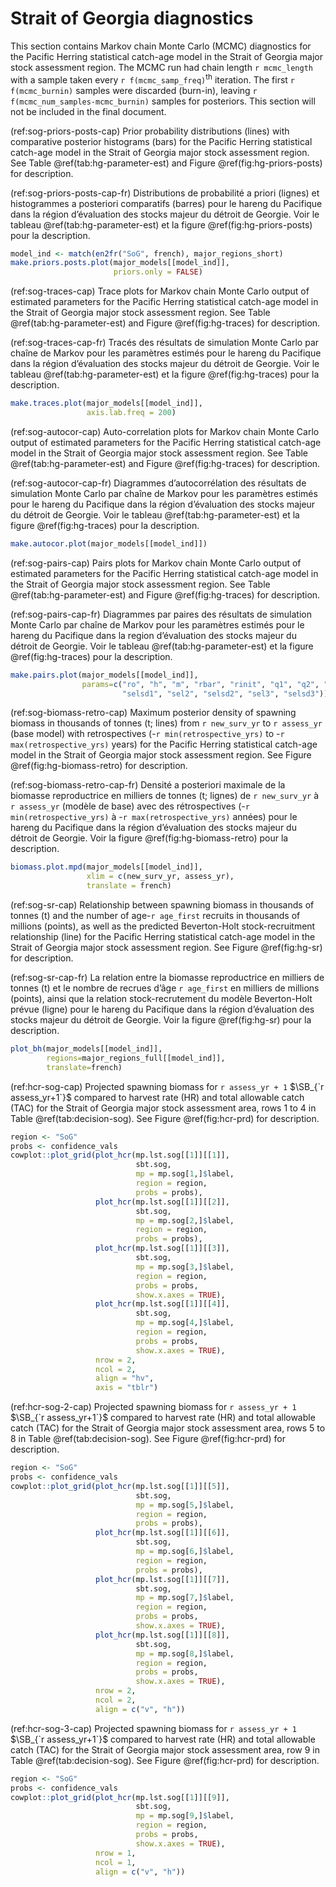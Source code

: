 # Strait of Georgia diagnostics

This section contains Markov chain Monte Carlo (MCMC) diagnostics for the Pacific Herring statistical catch-age model
in the Strait of Georgia major stock assessment region.
The MCMC run had chain length `r mcmc_length`
with a sample taken every `r f(mcmc_samp_freq)`^th^ iteration.
The first `r f(mcmc_burnin)` samples were discarded (burn-in), 
leaving `r f(mcmc_num_samples-mcmc_burnin)` samples for posteriors.
This section will not be included in the final document.

(ref:sog-priors-posts-cap) Prior probability distributions (lines) with
comparative posterior histograms (bars) for the Pacific Herring statistical catch-age model in the Strait of Georgia major stock assessment region.
See Table \@ref(tab:hg-parameter-est) and Figure \@ref(fig:hg-priors-posts) for description.

(ref:sog-priors-posts-cap-fr) Distributions de probabilité a priori (lignes)
et histogrammes a posteriori comparatifs (barres) pour le hareng du Pacifique dans la région d’évaluation des stocks majeur du détroit de Georgie.
Voir le tableau \@ref(tab:hg-parameter-est) et la figure \@ref(fig:hg-priors-posts) pour la description.

```r
model_ind <- match(en2fr("SoG", french), major_regions_short)
make.priors.posts.plot(major_models[[model_ind]],
                       priors.only = FALSE)
```

(ref:sog-traces-cap) Trace plots for Markov chain Monte Carlo output of
estimated parameters for the Pacific Herring statistical catch-age model
in the Strait of Georgia major stock assessment region.
See Table \@ref(tab:hg-parameter-est) and Figure \@ref(fig:hg-traces) for description.

(ref:sog-traces-cap-fr) Tracés des résultats de simulation Monte Carlo par chaîne de Markov pour les paramètres estimés pour le hareng du Pacifique
dans la région d’évaluation des stocks majeur du détroit de Georgie.
Voir le tableau \@ref(tab:hg-parameter-est) et la figure \@ref(fig:hg-traces) pour la description.

```r
make.traces.plot(major_models[[model_ind]],
                 axis.lab.freq = 200)
```

(ref:sog-autocor-cap) Auto-correlation plots for Markov chain Monte Carlo output of
estimated parameters for the Pacific Herring statistical catch-age model in the Strait of Georgia major stock assessment region.
See Table \@ref(tab:hg-parameter-est) and Figure \@ref(fig:hg-traces) for description.

(ref:sog-autocor-cap-fr) Diagrammes d’autocorrélation des résultats de simulation Monte Carlo par chaîne de Markov pour les
paramètres estimés pour le hareng du Pacifique dans la région d’évaluation des stocks majeur du détroit de Georgie.
Voir le tableau \@ref(tab:hg-parameter-est) et la figure \@ref(fig:hg-traces) pour la description.

```r
make.autocor.plot(major_models[[model_ind]])
```

(ref:sog-pairs-cap) Pairs plots for Markov chain Monte Carlo output of
estimated parameters for the Pacific Herring statistical catch-age model in the Strait of Georgia major stock assessment region.
See Table \@ref(tab:hg-parameter-est) and Figure \@ref(fig:hg-traces) for description.

(ref:sog-pairs-cap-fr) Diagrammes par paires des résultats de simulation Monte Carlo par chaîne de Markov pour
les paramètres estimés pour le hareng du Pacifique dans la region d’évaluation des stocks majeur du détroit de Georgie.
Voir le tableau \@ref(tab:hg-parameter-est) et la figure \@ref(fig:hg-traces) pour la description.

```r
make.pairs.plot(major_models[[model_ind]],
                params=c("ro", "h", "m", "rbar", "rinit", "q1", "q2", "sel1",
                         "selsd1", "sel2", "selsd2", "sel3", "selsd3"))
```

(ref:sog-biomass-retro-cap) Maximum posterior density of spawning biomass in thousands of tonnes (t; lines)
from `r new_surv_yr` to `r assess_yr` (base model) with retrospectives
(-`r min(retrospective_yrs)` to -`r max(retrospective_yrs)` years)
for the Pacific Herring statistical catch-age model in the Strait of Georgia major stock assessment region.
See Figure \@ref(fig:hg-biomass-retro) for description.

(ref:sog-biomass-retro-cap-fr) Densité a posteriori maximale de la biomasse reproductrice en milliers de tonnes (t; lignes)
de `r new_surv_yr` à `r assess_yr` (modèle de base) avec des rétrospectives
(-`r min(retrospective_yrs)` à -`r max(retrospective_yrs)` années)
pour le hareng du Pacifique dans la
région d'évaluation des stocks majeur du détroit de Georgie.
Voir la figure \@ref(fig:hg-biomass-retro) pour la description.

```r
biomass.plot.mpd(major_models[[model_ind]],
                 xlim = c(new_surv_yr, assess_yr),
                 translate = french)
```

(ref:sog-sr-cap) Relationship between spawning biomass in thousands of tonnes (t) and
the number of age-`r age_first` recruits in thousands of millions (points), as well as the
predicted Beverton-Holt stock-recruitment relationship (line)
for the Pacific Herring statistical catch-age model in the Strait of Georgia major stock assessment region.
See Figure \@ref(fig:hg-sr) for description.

(ref:sog-sr-cap-fr) La relation entre la biomasse reproductrice en milliers de tonnes (t) et
le nombre de recrues d'âge `r age_first` en milliers de millions (points), ainsi que
la relation stock-recrutement du modèle Beverton-Holt prévue (ligne)
pour le hareng du Pacifique dans la région d’évaluation des stocks majeur du détroit de Georgie.
Voir la figure \@ref(fig:hg-sr) pour la description.

```r
plot_bh(major_models[[model_ind]],
        regions=major_regions_full[[model_ind]],
        translate=french)
```

(ref:hcr-sog-cap) Projected spawning biomass for `r assess_yr + 1` $\SB_{`r assess_yr+1`}$ compared to harvest rate (HR) and total allowable catch (TAC) for the Strait of Georgia major stock assessment area,
rows 1 to 4 in Table \@ref(tab:decision-sog).
See Figure \@ref(fig:hcr-prd) for description.

```r
region <- "SoG"
probs <- confidence_vals 
cowplot::plot_grid(plot_hcr(mp.lst.sog[[1]][[1]],
                            sbt.sog,
                            mp = mp.sog[1,]$label,
                            region = region,
                            probs = probs),
                   plot_hcr(mp.lst.sog[[1]][[2]],
                            sbt.sog,
                            mp = mp.sog[2,]$label,
                            region = region,
                            probs = probs),
                   plot_hcr(mp.lst.sog[[1]][[3]],
                            sbt.sog,
                            mp = mp.sog[3,]$label,
                            region = region,
                            probs = probs,
                            show.x.axes = TRUE),
                   plot_hcr(mp.lst.sog[[1]][[4]],
                            sbt.sog,
                            mp = mp.sog[4,]$label,
                            region = region,
                            probs = probs,
                            show.x.axes = TRUE),
                   nrow = 2,
                   ncol = 2,
                   align = "hv",
                   axis = "tblr")
```

(ref:hcr-sog-2-cap) Projected spawning biomass for `r assess_yr + 1` $\SB_{`r assess_yr+1`}$ compared to harvest rate (HR) and total allowable catch (TAC) for the Strait of Georgia major stock assessment area,
rows 5 to 8 in Table \@ref(tab:decision-sog).
See Figure \@ref(fig:hcr-prd) for description.

```r
region <- "SoG"
probs <- confidence_vals 
cowplot::plot_grid(plot_hcr(mp.lst.sog[[1]][[5]],
                            sbt.sog,
                            mp = mp.sog[5,]$label,
                            region = region,
                            probs = probs),
                   plot_hcr(mp.lst.sog[[1]][[6]],
                            sbt.sog,
                            mp = mp.sog[6,]$label,
                            region = region,
                            probs = probs),
                   plot_hcr(mp.lst.sog[[1]][[7]],
                            sbt.sog,
                            mp = mp.sog[7,]$label,
                            region = region,
                            probs = probs,
                            show.x.axes = TRUE),
                   plot_hcr(mp.lst.sog[[1]][[8]],
                            sbt.sog,
                            mp = mp.sog[8,]$label,
                            region = region,
                            probs = probs,
                            show.x.axes = TRUE),
                   nrow = 2,
                   ncol = 2,
                   align = c("v", "h"))
```

(ref:hcr-sog-3-cap) Projected spawning biomass for `r assess_yr + 1` $\SB_{`r assess_yr+1`}$ compared to harvest rate (HR) and total allowable catch (TAC) for the Strait of Georgia major stock assessment area,
row 9 in Table \@ref(tab:decision-sog).
See Figure \@ref(fig:hcr-prd) for description.

```r
region <- "SoG"
probs <- confidence_vals 
cowplot::plot_grid(plot_hcr(mp.lst.sog[[1]][[9]],
                            sbt.sog,
                            mp = mp.sog[9,]$label,
                            region = region,
                            probs = probs,
                            show.x.axes = TRUE),
                   nrow = 1,
                   ncol = 1,
                   align = c("v", "h"))
```
